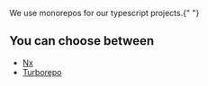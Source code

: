 <Info>We use monorepos for our typescript projects.</Info>{" "}

## You can choose between

- [Nx](https://nx.dev/getting-started/intro)
- [Turborepo](https://turbo.build/repo/docs)
